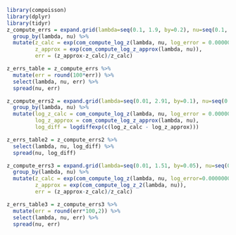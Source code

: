 
```r
library(compoisson)
library(dplyr)
library(tidyr)
z_compute_errs = expand.grid(lambda=seq(0.1, 1.9, by=0.2), nu=seq(0.1, 1.9, by=0.2)) %>%
  group_by(lambda, nu) %>%
  mutate(z_calc = exp(com_compute_log_z(lambda, nu, log_error = 0.0000001, maxit=1000000)),
         z_approx = exp(com_compute_log_z_approx(lambda, nu)),
         err = (z_approx-z_calc)/z_calc)

z_errs_table = z_compute_errs %>%
  mutate(err = round(100*err)) %>%
  select(lambda, nu, err) %>%
  spread(nu, err)
```

```r
z_compute_errs2 = expand.grid(lambda=seq(0.01, 2.91, by=0.1), nu=seq(0.01, 2.91, by=0.1)) %>%
  group_by(lambda, nu) %>%
  mutate(log_z_calc = com_compute_log_z(lambda, nu, log_error = 0.0000001, maxit=1000000),
         log_z_approx = com_compute_log_z_approx(lambda, nu),
         log_diff = logdiffexp(c(log_z_calc - log_z_approx)))

z_errs_table2 = z_compute_errs2 %>%
  select(lambda, nu, log_diff) %>%
  spread(nu, log_diff)
```

```r
z_compute_errs3 = expand.grid(lambda=seq(0.01, 1.51, by=0.05), nu=seq(0.01, 1.51, by=0.05)) %>%
  group_by(lambda, nu) %>%
  mutate(z_calc = exp(com_compute_log_z(lambda, nu, log_error=0.00000001, maxit=1000000)),
         z_approx = exp(com_compute_log_z_2(lambda, nu)),
         err = (z_approx-z_calc)/z_calc)

z_errs_table3 = z_compute_errs3 %>%
  mutate(err = round(err*100,2)) %>%
  select(lambda, nu, err) %>%
  spread(nu, err)
```

